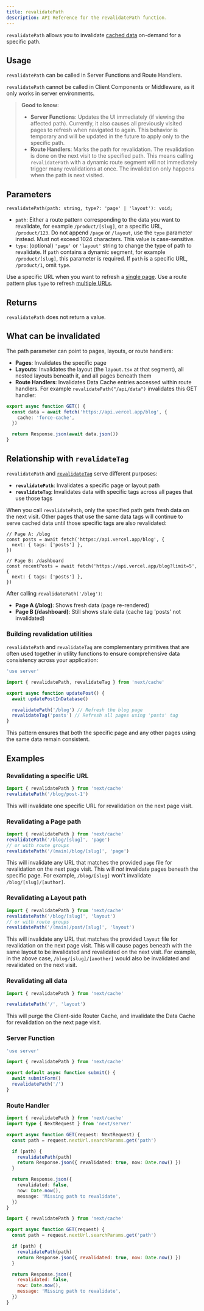 ```yaml
---
title: revalidatePath
description: API Reference for the revalidatePath function.
---
```


`revalidatePath` allows you to invalidate [cached data](/docs/app/guides/caching) on-demand for a specific path.

## Usage

`revalidatePath` can be called in Server Functions and Route Handlers.

`revalidatePath` cannot be called in Client Components or Middleware, as it only works in server environments.

> **Good to know**:
>
> - **Server Functions**: Updates the UI immediately (if viewing the affected path). Currently, it also causes all previously visited pages to refresh when navigated to again. This behavior is temporary and will be updated in the future to apply only to the specific path.
> - **Route Handlers**: Marks the path for revalidation. The revalidation is done on the next visit to the specified path. This means calling `revalidatePath` with a dynamic route segment will not immediately trigger many revalidations at once. The invalidation only happens when the path is next visited.

## Parameters

```tsx
revalidatePath(path: string, type?: 'page' | 'layout'): void;
```

- `path`: Either a route pattern corresponding to the data you want to revalidate, for example `/product/[slug]`, or a specific URL, `/product/123`. Do not append `/page` or `/layout`, use the `type` parameter instead. Must not exceed 1024 characters. This value is case-sensitive.
- `type`: (optional) `'page'` or `'layout'` string to change the type of path to revalidate. If `path` contains a dynamic segment, for example `/product/[slug]`, this parameter is required. If `path` is a specific URL, `/product/1`, omit `type`.

Use a specific URL when you want to refresh a [single page](#revalidating-a-specific-url). Use a route pattern plus `type` to refresh [multiple URLs](#revalidating-a-page-path).

## Returns

`revalidatePath` does not return a value.

## What can be invalidated

The path parameter can point to pages, layouts, or route handlers:

- **Pages**: Invalidates the specific page
- **Layouts**: Invalidates the layout (the `layout.tsx` at that segment), all nested layouts beneath it, and all pages beneath them
- **Route Handlers**: Invalidates Data Cache entries accessed within route handlers. For example `revalidatePath("/api/data")` invalidates this GET handler:

```ts filename="app/api/data/route.ts"
export async function GET() {
  const data = await fetch('https://api.vercel.app/blog', {
    cache: 'force-cache',
  })

  return Response.json(await data.json())
}
```

## Relationship with `revalidateTag`

`revalidatePath` and [`revalidateTag`](/docs/app/api-reference/functions/revalidateTag) serve different purposes:

- **`revalidatePath`**: Invalidates a specific page or layout path
- **`revalidateTag`**: Invalidates data with specific tags across all pages that use those tags

When you call `revalidatePath`, only the specified path gets fresh data on the next visit. Other pages that use the same data tags will continue to serve cached data until those specific tags are also revalidated:

```tsx
// Page A: /blog
const posts = await fetch('https://api.vercel.app/blog', {
  next: { tags: ['posts'] },
})

// Page B: /dashboard
const recentPosts = await fetch('https://api.vercel.app/blog?limit=5', {
  next: { tags: ['posts'] },
})
```

After calling `revalidatePath('/blog')`:

- **Page A (/blog)**: Shows fresh data (page re-rendered)
- **Page B (/dashboard)**: Still shows stale data (cache tag 'posts' not invalidated)

### Building revalidation utilities

`revalidatePath` and `revalidateTag` are complementary primitives that are often used together in utility functions to ensure comprehensive data consistency across your application:

```ts
'use server'

import { revalidatePath, revalidateTag } from 'next/cache'

export async function updatePost() {
  await updatePostInDatabase()

  revalidatePath('/blog') // Refresh the blog page
  revalidateTag('posts') // Refresh all pages using 'posts' tag
}
```

This pattern ensures that both the specific page and any other pages using the same data remain consistent.

## Examples

### Revalidating a specific URL

```ts
import { revalidatePath } from 'next/cache'
revalidatePath('/blog/post-1')
```

This will invalidate one specific URL for revalidation on the next page visit.

### Revalidating a Page path

```ts
import { revalidatePath } from 'next/cache'
revalidatePath('/blog/[slug]', 'page')
// or with route groups
revalidatePath('/(main)/blog/[slug]', 'page')
```

This will invalidate any URL that matches the provided `page` file for revalidation on the next page visit. This will _not_ invalidate pages beneath the specific page. For example, `/blog/[slug]` won't invalidate `/blog/[slug]/[author]`.

### Revalidating a Layout path

```ts
import { revalidatePath } from 'next/cache'
revalidatePath('/blog/[slug]', 'layout')
// or with route groups
revalidatePath('/(main)/post/[slug]', 'layout')
```

This will invalidate any URL that matches the provided `layout` file for revalidation on the next page visit. This will cause pages beneath with the same layout to be invalidated and revalidated on the next visit. For example, in the above case, `/blog/[slug]/[another]` would also be invalidated and revalidated on the next visit.

### Revalidating all data

```ts
import { revalidatePath } from 'next/cache'

revalidatePath('/', 'layout')
```

This will purge the Client-side Router Cache, and invalidate the Data Cache for revalidation on the next page visit.

### Server Function

```ts filename="app/actions.ts" switcher
'use server'

import { revalidatePath } from 'next/cache'

export default async function submit() {
  await submitForm()
  revalidatePath('/')
}
```

### Route Handler

```ts filename="app/api/revalidate/route.ts" switcher
import { revalidatePath } from 'next/cache'
import type { NextRequest } from 'next/server'

export async function GET(request: NextRequest) {
  const path = request.nextUrl.searchParams.get('path')

  if (path) {
    revalidatePath(path)
    return Response.json({ revalidated: true, now: Date.now() })
  }

  return Response.json({
    revalidated: false,
    now: Date.now(),
    message: 'Missing path to revalidate',
  })
}
```

```js filename="app/api/revalidate/route.js" switcher
import { revalidatePath } from 'next/cache'

export async function GET(request) {
  const path = request.nextUrl.searchParams.get('path')

  if (path) {
    revalidatePath(path)
    return Response.json({ revalidated: true, now: Date.now() })
  }

  return Response.json({
    revalidated: false,
    now: Date.now(),
    message: 'Missing path to revalidate',
  })
}
```
